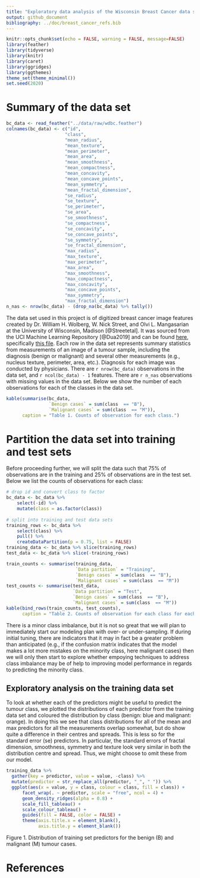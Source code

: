 ```yaml
---
title: "Exploratory data analysis of the Wisconsin Breast Cancer data set"
output: github_document
bibliography: ../doc/breast_cancer_refs.bib
---
```


```r
knitr::opts_chunk$set(echo = FALSE, warning = FALSE, message=FALSE)
library(feather)
library(tidyverse)
library(knitr)
library(caret)
library(ggridges)
library(ggthemes)
theme_set(theme_minimal())
set.seed(2020)
```

# Summary of the data set

```r
bc_data <- read_feather("../data/raw/wdbc.feather")
colnames(bc_data) <- c("id",
                      "class",
                      "mean_radius",
                      "mean_texture",
                      "mean_perimeter", 
                      "mean_area",
                      "mean_smoothness",
                      "mean_compactness",
                      "mean_concavity",
                      "mean_concave_points",
                      "mean_symmetry",
                      "mean_fractal_dimension",
                      "se_radius",
                      "se_texture",
                      "se_perimeter", 
                      "se_area",
                      "se_smoothness",
                      "se_compactness",
                      "se_concavity",
                      "se_concave_points",
                      "se_symmetry",
                      "se_fractal_dimension",
                      "max_radius",
                      "max_texture",
                      "max_perimeter", 
                      "max_area",
                      "max_smoothness",
                      "max_compactness",
                      "max_concavity",
                      "max_concave_points",
                      "max_symmetry",
                      "max_fractal_dimension")
n_nas <- nrow(bc_data) - (drop_na(bc_data) %>% tally())
```


The data set used in this project is of digitized breast cancer image features created by Dr. William H. Wolberg, W. Nick Street, and Olvi L. Mangasarian at the University of Wisconsin, Madison [@Streetetal].  It was sourced from the UCI Machine Learning Repository [@Dua2019] and can be found [here](https://archive.ics.uci.edu/ml/datasets/Breast+Cancer+Wisconsin+(Diagnostic)), specifically [this file](http://mlr.cs.umass.edu/ml/machine-learning-databases/breast-cancer-wisconsin/wdbc.data). Each row in the data set represents summary statistics from measurements of an image of a tumour sample, including the diagnosis (benign or malignant) and several other measurements (e.g., nucleus texture, perimeter, area, etc.). Diagnosis for each image was conducted by physicians. There are `r nrow(bc_data)` observations in the data set, and `r ncol(bc_data) - 1` features. There are `r n_nas` observations with missing values in the data set. Below we show the number of each observations for each of the classes in the data set. 

```r
kable(summarise(bc_data,
                `Benign cases` = sum(class  == "B"),
                `Malignant cases` = sum(class  == "M")),
      caption = "Table 1. Counts of observation for each class.")
```


# Partition the data set into training and test sets

Before proceeding further, we will split the data such that 75% of observations are in the training and 25% of observations are in the test set. Below we list the counts of observations for each class:

```r
# drop id and convert class to factor
bc_data <- bc_data %>% 
    select(-id) %>% 
    mutate(class = as.factor(class))
  
# split into training and test data sets
training_rows <- bc_data %>% 
    select(class) %>% 
    pull() %>%
    createDataPartition(p = 0.75, list = FALSE)
training_data <- bc_data %>% slice(training_rows)
test_data <- bc_data %>% slice(-training_rows)

train_counts <- summarise(training_data,
                          `Data partition` = "Training",
                          `Benign cases` = sum(class  == "B"),
                          `Malignant cases` = sum(class  == "M"))
test_counts <- summarise(test_data,
                         `Data partition` = "Test",
                         `Benign cases` = sum(class  == "B"),
                         `Malignant cases` = sum(class  == "M"))
kable(bind_rows(train_counts, test_counts),
      caption = "Table 2. Counts of observation for each class for each data partition.")
```

There is a minor class imbalance, but it is not so great that we will plan to immediately start our modeling plan with over- or under-sampling. If during initial tuning, there are indicators that it may in fact be a greater problem than anticipated (e.g., if the confusion matrix indicates that the model makes a lot more mistakes on the minority class, here malignant cases) then we will only then start to explore whether empoying techniques to address class imbalance may be of help to improving model performance in regards to predicting the minority class.

## Exploratory analysis on the training data set

To look at whether each of the predictors might be useful to predict the tumour class, we plotted the distributions of each predictor from the training data set and coloured the distribution by class (benign: blue and malignant: orange). In doing this we see that class distributions for all of the mean and max predictors for all the measurements overlap somewhat, but do show quite a difference in their centres and spreads. This is less so for the standard error (se) predictors. In particular, the standard errors of fractal dimension, smoothness, symmetry and texture look very similar in both the distribution centre and spread. Thus, we might choose to omit these from our model.

```r
training_data %>% 
  gather(key = predictor, value = value, -class) %>% 
  mutate(predictor = str_replace_all(predictor, "_", " ")) %>% 
  ggplot(aes(x = value, y = class, colour = class, fill = class)) +
      facet_wrap(. ~ predictor, scale = "free", ncol = 4) +
      geom_density_ridges(alpha = 0.8) +
      scale_fill_tableau() +
      scale_colour_tableau() +
      guides(fill = FALSE, color = FALSE) +
      theme(axis.title.x = element_blank(),
            axis.title.y = element_blank())
```

Figure 1. Distribution of training set predictors for the benign (B) and malignant (M) tumour cases.

# References